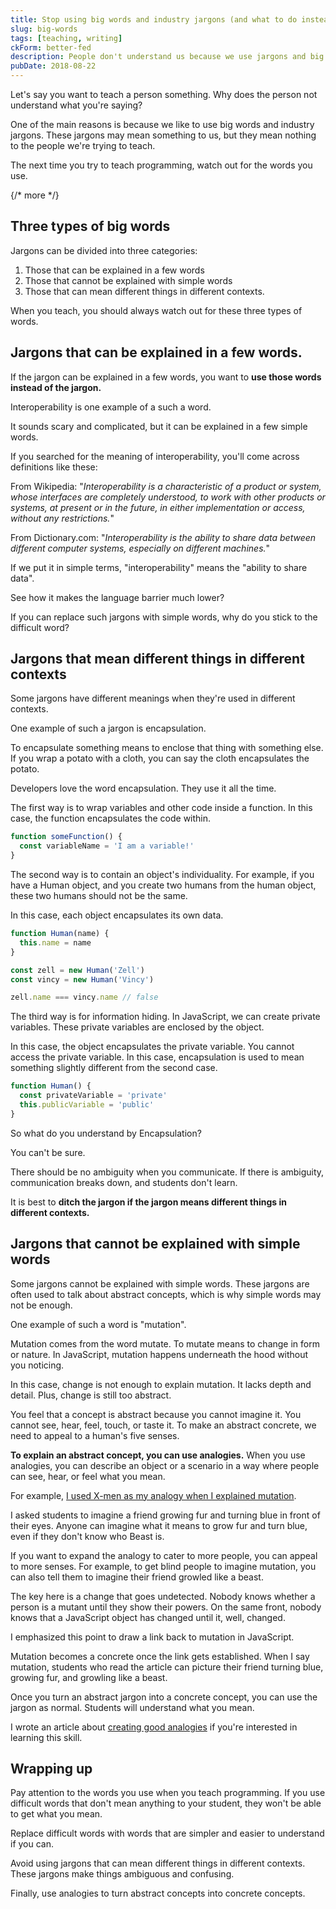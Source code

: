 ```yaml
---
title: Stop using big words and industry jargons (and what to do instead)
slug: big-words
tags: [teaching, writing]
ckForm: better-fed
description: People don't understand us because we use jargons and big words. Here are three ways to simplify your big words.
pubDate: 2018-08-22
---
```


Let's say you want to teach a person something. Why does the person not understand what you're saying?

One of the main reasons is because we like to use big words and industry jargons. These jargons may mean something to us, but they mean nothing to the people we're trying to teach.

The next time you try to teach programming, watch out for the words you use.

{/* more */}

## Three types of big words

Jargons can be divided into three categories:

1. Those that can be explained in a few words
2. Those that cannot be explained with simple words
3. Those that can mean different things in different contexts.

When you teach, you should always watch out for these three types of words.

## Jargons that can be explained in a few words.

If the jargon can be explained in a few words, you want to **use those words instead of the jargon.**

Interoperability is one example of a such a word.

It sounds scary and complicated, but it can be explained in a few simple words.

If you searched for the meaning of interoperability, you'll come across definitions like these:

From Wikipedia: "_Interoperability is a characteristic of a product or system, whose interfaces are completely understood, to work with other products or systems, at present or in the future, in either implementation or access, without any restrictions._"

From Dictionary.com: "_Interoperability is the ability to share data between different computer systems, especially on different machines._"

If we put it in simple terms, "interoperability" means the "ability to share data".

See how it makes the language barrier much lower?

If you can replace such jargons with simple words, why do you stick to the difficult word?

## Jargons that mean different things in different contexts

Some jargons have different meanings when they're used in different contexts.

One example of such a jargon is encapsulation.

To encapsulate something means to enclose that thing with something else. If you wrap a potato with a cloth, you can say the cloth encapsulates the potato.

Developers love the word encapsulation. They use it all the time.

The first way is to wrap variables and other code inside a function. In this case, the function encapsulates the code within.

```js
function someFunction() {
  const variableName = 'I am a variable!'
}
```

The second way is to contain an object's individuality. For example, if you have a Human object, and you create two humans from the human object, these two humans should not be the same.

In this case, each object encapsulates its own data.

```js
function Human(name) {
  this.name = name
}

const zell = new Human('Zell')
const vincy = new Human('Vincy')

zell.name === vincy.name // false
```

The third way is for information hiding. In JavaScript, we can create private variables. These private variables are enclosed by the object.

In this case, the object encapsulates the private variable. You cannot access the private variable. In this case, encapsulation is used to mean something slightly different from the second case.

```js
function Human() {
  const privateVariable = 'private'
  this.publicVariable = 'public'
}
```

So what do you understand by Encapsulation?

You can't be sure.

There should be no ambiguity when you communicate. If there is ambiguity, communication breaks down, and students don't learn.

It is best to **ditch the jargon if the jargon means different things in different contexts.**

## Jargons that cannot be explained with simple words

Some jargons cannot be explained with simple words. These jargons are often used to talk about abstract concepts, which is why simple words may not be enough.

One example of such a word is "mutation".

Mutation comes from the word mutate. To mutate means to change in form or nature. In JavaScript, mutation happens underneath the hood without you noticing.

In this case, change is not enough to explain mutation. It lacks depth and detail. Plus, change is still too abstract.

You feel that a concept is abstract because you cannot imagine it. You cannot see, hear, feel, touch, or taste it. To make an abstract concrete, we need to appeal to a human's five senses.

**To explain an abstract concept, you can use analogies.** When you use analogies, you can describe an object or a scenario in a way where people can see, hear, or feel what you mean.

For example, [I used X-men as my analogy when I explained mutation][1].

I asked students to imagine a friend growing fur and turning blue in front of their eyes. Anyone can imagine what it means to grow fur and turn blue, even if they don't know who Beast is.

If you want to expand the analogy to cater to more people, you can appeal to more senses. For example, to get blind people to imagine mutation, you can also tell them to imagine their friend growled like a beast.

The key here is a change that goes undetected. Nobody knows whether a person is a mutant until they show their powers. On the same front, nobody knows that a JavaScript object has changed until it, well, changed.

I emphasized this point to draw a link back to mutation in JavaScript.

Mutation becomes a concrete once the link gets established. When I say mutation, students who read the article can picture their friend turning blue, growing fur, and growling like a beast.

Once you turn an abstract jargon into a concrete concept, you can use the jargon as normal. Students will understand what you mean.

I wrote an article about [creating good analogies][2] if you're interested in learning this skill.

## Wrapping up

Pay attention to the words you use when you teach programming. If you use difficult words that don't mean anything to your student, they won't be able to get what you mean.

Replace difficult words with words that are simpler and easier to understand if you can.

Avoid using jargons that can mean different things in different contexts. These jargons make things ambiguous and confusing.

Finally, use analogies to turn abstract concepts into concrete concepts.

[1]: https://alistapart.com/article/why-mutation-can-be-scary
[2]: /blog/creating-good-analogies
